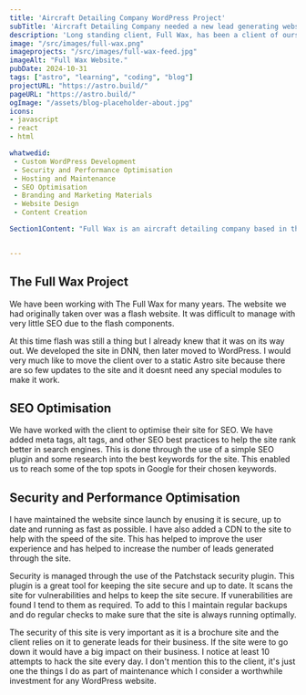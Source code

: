 ```yaml
---
title: 'Aircraft Detailing Company WordPress Project'
subTitle: 'Aircraft Detailing Company needed a new lead generating website.'
description: 'Long standing client, Full Wax, has been a client of ours for over 10 years. We have helped them with their branding, website, and marketing materials.'
image: "/src/images/full-wax.png"
imageprojects: "/src/images/full-wax-feed.jpg"
imageAlt: "Full Wax Website."
pubDate: 2024-10-31
tags: ["astro", "learning", "coding", "blog"]
projectURL: "https://astro.build/"
pageURL: "https://astro.build/"
ogImage: "/assets/blog-placeholder-about.jpg"
icons:
- javascript
- react
- html

whatwedid:
 - Custom WordPress Development
 - Security and Performance Optimisation
 - Hosting and Maintenance
 - SEO Optimisation
 - Branding and Marketing Materials
 - Website Design
 - Content Creation

Section1Content: "Full Wax is an aircraft detailing company based in the UK. The company required a simple brochure website for their business, nothing too fancy. The purpose of the website is to really have a face for the business online. Leads are mostly generated through word of mouth."


---
```



## The Full Wax Project

We have been working with The Full Wax for many years. The website we had originally taken over was a flash website. It was difficult to manage with very little SEO due to the flash components.

At this time flash was still a thing but I already knew that it was on its way out. We developed the site in DNN, then later moved to WordPress. I would very much like to move the client over to a static Astro site because there are so few updates to the site and it doesnt need any special modules to make it work.

## SEO Optimisation

We have worked with the client to optimise their site for SEO. We have added meta tags, alt tags, and other SEO best practices to help the site rank better in search engines. This is done through the use of a simple SEO plugin and some research into the best keywords for the site. This enabled us to reach some of the top spots in Google for their chosen keywords.

## Security and Performance Optimisation

I have maintained the website since launch by enusing it is secure, up to date and running as fast as possible. I have also added a CDN to the site to help with the speed of the site. This has helped to improve the user experience and has helped to increase the number of leads generated through the site.

Security is managed through the use of the Patchstack security plugin. This plugin is a great tool for keeping the site secure and up to date. It scans the site for vulnerabilities and helps to keep the site secure. If vunerabilities are found I tend to them as required. To add to this I maintain regular backups and do regular checks to make sure that the site is always running optimally.

The security of this site is very important as it is a brochure site and the client relies on it to generate leads for their business. If the site were to go down it would have a big impact on their business. I notice at least 10 attempts to hack the site every day. I don't mention this to the client, it's just one the things I do as part of maintenance which I consider a worthwhile investment for any WordPress website.
